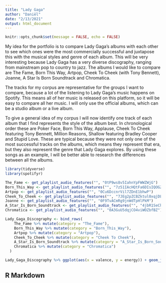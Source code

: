 ```yaml
---
title: "Lady Gaga"
author: "Daniël"
date: "2/13/2021"
output: html_document
---
```


```r
knitr::opts_chunk$set(message = FALSE, echo = FALSE)
```

My idea for the portfolio is to compare Lady Gaga’s albums with each other to see which ones were the most commercially successful and juxtapose this with the musical styles and genre of each album. This will be very interesting because Lady Gaga has a very diverse discography, ranging from mainstream pop to country to jazz. The albums I would like to compare are The Fame, Born This Way, Artpop, Cheek To Cheek (with Tony Bennett), Joanne, A Star Is Born Soundtrack and Chromatica.

The tracks for my corpus are representative for the groups I want to compare, because a lot of the listening to Lady Gaga’s music happens on Spotify. This means all of her music is released on this platform, so it will be easy to compare all her music. I will only use the official albums, which can be a studio album or a live album.

To give a general idea of my corpus I will now identify one track of each album that I find represents the style of the album best. In chronological order these are Poker Face, Born This Way, Applause, Cheek To Cheek featuring Tony Bennett, Million Reasons, Shallow featuring Bradley Cooper and Stupid Love. These are typical because they were not only one of the most successful tracks on the albums, which means they represent that era, but they also represent the genre that Lady Gaga explores. By using these songs as an example, I will be better able to research the differences between all the albums.

```r
library(tidyverse)
library(spotifyr)

The_Fame <- get_playlist_audio_features("", "0tP9ws8v5IahnYpFWWZWjG")
Born_This_Way <- get_playlist_audio_features("", "7z51IAcHQtFa6DIsIQOGZE")
Artpop <- get_playlist_audio_features("", "0Cu6DccnrVil7ZDnE1bhwP")
Cheek_To_Cheek <- get_playlist_audio_features("", "7JEg2pZCBZktul0xqjDLiQ")
Joanne <- get_playlist_audio_features("", "0F9TvACmRg9jnWdTpHlPkM")
A_Star_Is_Born_Soundtrack <- get_playlist_audio_features("", "4jbR1SeCh5XpitDHxLTlB3")
Chromatica <- get_playlist_audio_features("", "0A3GuU5dqjCO4viWOZbfBZ")

Lady_Gaga_Discography <- bind_rows(
    The_Fame %>% mutate(category = "The_Fame"),
    Born_This_Way %>% mutate(category = "Born_This_Way"),
    Artpop %>% mutate(category = "Artpop"),
    Cheek_To_Cheek %>% mutate(category = "Cheek To Cheek"),
    A_Star_Is_Born_Soundtrack %>% mutate(category = "A_Star_Is_Born_Soundtrack"),
    Chromatica %>% mutate(category = "Chromatica")
  )

Lady_Gaga_Discography %>% ggplot(aes(x = valence, y = energy)) + geom_jitter() + geom_smooth()

```


## R Markdown

